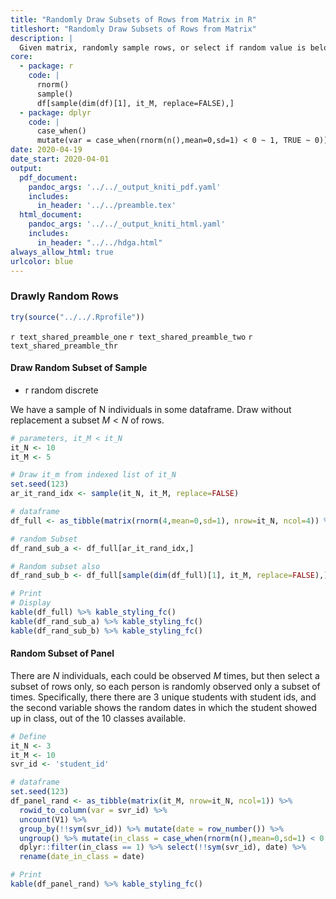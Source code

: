 ```yaml
---
title: "Randomly Draw Subsets of Rows from Matrix in R"
titleshort: "Randomly Draw Subsets of Rows from Matrix"
description: |
  Given matrix, randomly sample rows, or select if random value is below threshold.
core:
  - package: r
    code: |
      rnorm()
      sample()
      df[sample(dim(df)[1], it_M, replace=FALSE),]
  - package: dplyr
    code: |
      case_when()
      mutate(var = case_when(rnorm(n(),mean=0,sd=1) < 0 ~ 1, TRUE ~ 0)) %>% filter(var == 1)
date: 2020-04-19
date_start: 2020-04-01
output:
  pdf_document:
    pandoc_args: '../../_output_kniti_pdf.yaml'
    includes:
      in_header: '../../preamble.tex'
  html_document:
    pandoc_args: '../../_output_kniti_html.yaml'
    includes:
      in_header: "../../hdga.html"
always_allow_html: true
urlcolor: blue
---
```


### Drawly Random Rows

```r
try(source("../../.Rprofile"))
```

`r text_shared_preamble_one`
`r text_shared_preamble_two`
`r text_shared_preamble_thr`

#### Draw Random Subset of Sample

- r random discrete

We have a sample of N individuals in some dataframe. Draw without replacement a subset $M<N$ of rows.

```r
# parameters, it_M < it_N
it_N <- 10
it_M <- 5

# Draw it_m from indexed list of it_N
set.seed(123)
ar_it_rand_idx <- sample(it_N, it_M, replace=FALSE)

# dataframe
df_full <- as_tibble(matrix(rnorm(4,mean=0,sd=1), nrow=it_N, ncol=4)) %>% rowid_to_column(var = "ID")

# random Subset
df_rand_sub_a <- df_full[ar_it_rand_idx,]

# Random subset also
df_rand_sub_b <- df_full[sample(dim(df_full)[1], it_M, replace=FALSE),]

# Print
# Display
kable(df_full) %>% kable_styling_fc()
kable(df_rand_sub_a) %>% kable_styling_fc()
kable(df_rand_sub_b) %>% kable_styling_fc()
```

#### Random Subset of Panel

There are $N$ individuals, each could be observed $M$ times, but then select a subset of rows only, so each person is randomly observed only a subset of times. Specifically, there there are 3 unique students with student ids, and the second variable shows the random dates in which the student showed up in class, out of the 10 classes available.

```r
# Define
it_N <- 3
it_M <- 10
svr_id <- 'student_id'

# dataframe
set.seed(123)
df_panel_rand <- as_tibble(matrix(it_M, nrow=it_N, ncol=1)) %>%
  rowid_to_column(var = svr_id) %>%
  uncount(V1) %>%
  group_by(!!sym(svr_id)) %>% mutate(date = row_number()) %>%
  ungroup() %>% mutate(in_class = case_when(rnorm(n(),mean=0,sd=1) < 0 ~ 1, TRUE ~ 0)) %>%
  dplyr::filter(in_class == 1) %>% select(!!sym(svr_id), date) %>%
  rename(date_in_class = date)

# Print
kable(df_panel_rand) %>% kable_styling_fc()
```
